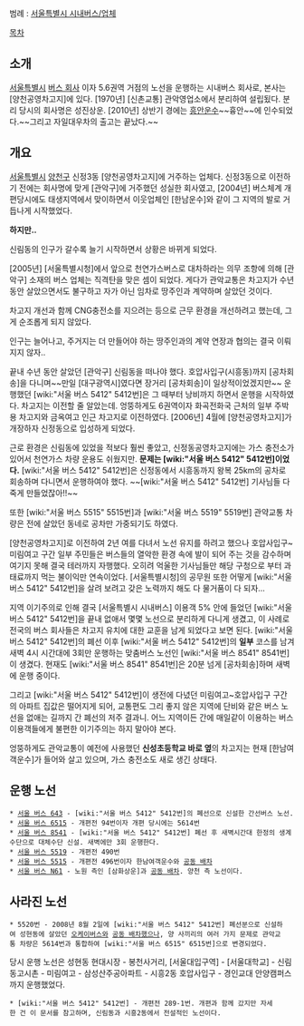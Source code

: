 범례 : [[서울특별시 시내버스/업체]]

[[목차]]

== 소개 ==
[[서울특별시]] [[버스 회사]] 이자 5.6권역 거점의 노선을 운행하는 시내버스 회사로, 본사는 [양천공영차고지]에 있다. [1970년] [신촌교통] 관악영업소에서 분리하여 설립됬다. 분리 당시의 회사명은 성진상운.
[2010년] 상반기 경에는 [[흥안운수]]~~흉안~~에 인수되었다.~~그리고 자일대우차의 출고는 끝났다.~~

== 개요 ==
[[서울특별시]] [[양천구]] 신정3동 [양천공영차고지]에 거주하는 업체다.
신정3동으로 이전하기 전에는 회사명에 맞게 [관악구]에 거주했던 성실한 회사였고, [2004년] 버스체계 개편당시에도 태생지역에서 맞이하면서 이웃업체인 [한남운수]와 같이 그 지역의 발로 거듭나게 시작했었다.

'''하지만..'''

신림동의 인구가 갈수록 늘기 시작하면서 상황은 바뀌게 되었다.

[2005년] [서울특별시청]에서 앞으로 천연가스버스로 대차하라는 의무 조항에 의해 [관악구] 소재의 버스 업체는 직격탄을 맞은 셈이 되었다. 게다가 관악교통은 차고지가 수년 동안 살았으면서도 불구하고 자가 아닌 임차로 땅주인과 계약하며 살았던 것이다.

차고지 개선과 함께 CNG충전소를 지으려는 등으로 근무 환경을 개선하려고 했는데, 그게 순조롭게 되지 않았다.

인구는 늘어나고, 주거지는 더 만들어야 하는 땅주인과의 계약 연장과 협의는 결국 이뤄지지 않자..

끝내 수년 동안 살았던 [관악구] 신림동을 떠나야 했다. 호압사입구(시흥동)까지 [공차회송]을 다니며~~만일 [대구광역시]였다면 장거리 [공차회송]이 일상적이었겠지만~~ 운행했던 [wiki:"서울 버스 5412" 5412번]은 그 때부터 낭비까지 하면서 운행을 시작하였다. 차고지는 이전할 줄 알았는데. 엉뚱하게도 6권역이자 화곡전화국 근처의 일부 주박용 차고지와 금옥여고 인근 차고지로 이전하였다. [2006년] 4월에 [양천공영차고지]가 개장하자 신정동으로 입성하게 되었다.

근로 환경은 신림동에 있었을 적보다 훨씬 좋았고, 신정동공영차고지에는 가스 충전소가 있어서 천연가스 차량 운용도 쉬웠지만. '''문제는 [wiki:"서울 버스 5412" 5412번]이었다.''' [wiki:"서울 버스 5412" 5412번]은 신정동에서 시흥동까지 왕복 25km의 공차로 회송하며 다니면서 운행하여야 했다. ~~[wiki:"서울 버스 5412" 5412번] 기사님들 다 죽게 만들었잖아!!~~

또한 [wiki:"서울 버스 5515" 5515번]과 [wiki:"서울 버스 5519" 5519번] 관약교통 차량은 전에 살았던 동네로 공차만 가중되기도 하였다.

[양천공영차고지]로 이전하여 2년 여를 다녀서 노선 유지를 하려고 했으나 호압사입구~미림여고 구간 일부 주민들은 버스들의 열악한 환경 속에 발이 되어 주는 것을 감수하며 여기지 못해 결국 테러까지 자행했다. 오히려 억울한 기사님들만 해당 구청으로 부터 과태료까지 먹는 불이익만 연속이었다. [서울특별시청]의 공무원 또한 어떻게 [wiki:"서울 버스 5412" 5412번]을 살려 보려고 갖은 노력까지 해도 다 물거품이 다 되자...

지역 이기주의로 인해 결국 [서울특별시 시내버스] 이용객 5% 안에 들었던 [wiki:"서울 버스 5412" 5412번]을 끝내 없애서 몇몇 노선으로 분리하게 다니게 생겼고, 이 사례로 전국의 버스 회사들은 차고지 유치에 대한 교훈을 남게 되었다고 보면 된다. [wiki:"서울 버스 5412" 5412번]의 폐선 이후 [wiki:"서울 버스 5412" 5412번]의 '''일부''' 코스를 남겨 새벽 4시 시간대에 3회만 운행하는 맞춤버스 노선인 [wiki:"서울 버스 8541" 8541번]이 생겼다. 현재도 [wiki:"서울 버스 8541" 8541번]은 20분 넘게 [공차회송]하며 새벽에 운행 중이다.

그리고 [wiki:"서울 버스 5412" 5412번]이 생전에 다녔던 미림여고~호압사입구 구간의 아파트 집값은 떨어지게 되어, 교통편도 그리 좋지 않은 지역에 단비와 같은 버스 노선을 없애는 길까지 간 폐선의 저주 결과니. 어느 지역이든 간에 매일같이 이용하는 버스 이용객들에게 불편한 이기주의는 하지 말아야 본다.

엉뚱하게도 관악교통이 예전에 사용했던 '''신성초등학교 바로 옆'''의 차고지는 현재 [한남여객운수]가 들어와 살고 있으며, 가스 충전소도 새로 생긴 상태다.

== 운행 노선 ==
 * [[서울 버스 643]] - [wiki:"서울 버스 5412" 5412번]의 폐선으로 신설한 간선버스 노선.
 * [[서울 버스 6515]] - 개편전 94번이자 개편 당시에는 5614번
 * [[서울 버스 8541]] - [wiki:"서울 버스 5412" 5412번] 폐선 후 새벽시간대 한정의 생계수단으로 대체수단 신설. 새벽에만 3회 운행한다.
 * [[서울 버스 5519]] - 개편전 490번 
 * [[서울 버스 5515]] - 개편전 496번이자 한남여객운수와 [[공동 배차]]
 * [[서울 버스 N61]] - 노원 측인 [삼화상운]과 [[공동 배차]]. 양천 측 노선이다.

== 사라진 노선 ==
 * 5520번 - 2008년 8월 2일에 [wiki:"서울 버스 5412" 5412번] 폐선분으로 신설하여 성현동에 살았던 [[오케이버스]]와 [[공동 배차]]했으나, 양 사끼리의 여러 가지 문제로 관악교통 차량은 5614번과 통합하여 [wiki:"서울 버스 6515" 6515번]으로 변경되었다.

당시 운행 노선은 성현동 현대시장 - 봉천사거리, [서울대입구역] - [서울대학교] - 신림동고시촌 - 미림여고 - 삼성산주공아파트 - 시흥2동 호압사입구 - 경인교대 안양캠퍼스까지 운행했었다.

 * [wiki:"서울 버스 5412" 5412번] - 개편전 289-1번. 개편과 함께 갔지만 자세한 건 이 문서를 참고하며, 신림동과 시흥2동에서 전설적인 노선이다.
